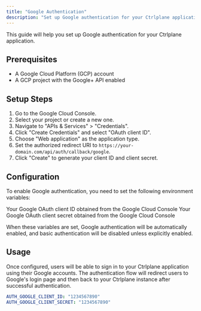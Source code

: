 ```yaml
---
title: "Google Authentication"
description: "Set up Google authentication for your Ctrlplane application"
---
```


This guide will help you set up Google authentication for your Ctrlplane
application.

## Prerequisites

- A Google Cloud Platform (GCP) account
- A GCP project with the Google+ API enabled

## Setup Steps

1. Go to the Google Cloud Console.
2. Select your project or create a new one.
3. Navigate to "APIs & Services" > "Credentials".
4. Click "Create Credentials" and select "OAuth client ID".
5. Choose "Web application" as the application type.
6. Set the authorized redirect URI to
   `https://your-domain.com/api/auth/callback/google`.
7. Click "Create" to generate your client ID and client secret.

## Configuration

To enable Google authentication, you need to set the following environment
variables:

<ResponseField name="AUTH_GOOGLE_CLIENT_ID" type="string" required>
  Your Google OAuth client ID obtained from the Google Cloud Console
</ResponseField>

<ResponseField name="AUTH_GOOGLE_CLIENT_SECRET" type="string" required>
  Your Google OAuth client secret obtained from the Google Cloud Console
</ResponseField>

When these variables are set, Google authentication will be automatically
enabled, and basic authentication will be disabled unless explicitly enabled.

## Usage

Once configured, users will be able to sign in to your Ctrlplane application
using their Google accounts. The authentication flow will redirect users to
Google's login page and then back to your Ctrlplane instance after successful
authentication.

<RequestExample>

```yaml Docker Compose
AUTH_GOOGLE_CLIENT_ID: "1234567890"
AUTH_GOOGLE_CLIENT_SECRET: "1234567890"
```

</RequestExample>
